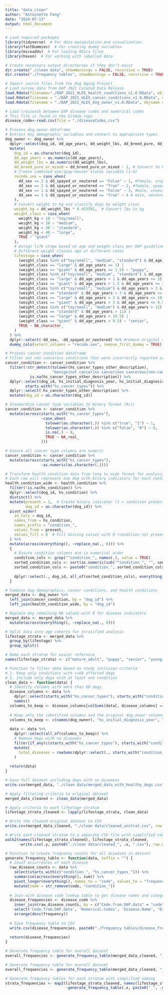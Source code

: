 ```yaml
---
title: "data_clean"
author: "Antoinette Fang"
date: "2024-07-13"
output: html_document
---
```


```r
# Load required packages
library(tidyverse)  # For data manipulation and visualization
library(fastDummies)  # For creating dummy variables
library(miceadds)  # For loading RData files
library(haven)  # For working with labelled data

# Create necessary output directories if they don't exist
dir.create("./clean data", showWarnings = FALSE, recursive = TRUE)
dir.create("./frequency tables", showWarnings = FALSE, recursive = TRUE)
```

```r
# Import source files from the Dog Aging Project
# Load survey data from DAP 2021 Curated Data Release
load.Rdata(filename="./DAP_2021_HLES_health_conditions_v1.0.RData", objname = "health_condition")
load.Rdata(filename = "./DAP_2021_HLES_cancer_conditions_v1.0.RData", objname = "cancer_condition")
load.Rdata(filename = "./DAP_2021_HLES_dog_owner_v1.0.RData", objname = "dog_owner")

# Load crosswalk between DAP disease codes and numerical codes
# This file is found in the GitHub repo
disease_code<-read.csv(file = "./diseaseCodes.csv")
```

```r
# Process dog_owner dataframe
# Extract key demographic variables and convert to appropriate types
dog_owner <- dog_owner %>%
  dplyr::select(dog_id, dd_age_years, dd_weight_lbs, dd_breed_pure, dd_breed_pure_or_mixed, dd_sex, dd_spayed_or_neutered) %>%
  mutate(
    dog_id = as.character(dog_id),
    dd_age_years = as.numeric(dd_age_years),
    dd_weight_lbs = as.numeric(dd_weight_lbs),
    dd_breed_pure_or_mixed = dd_breed_pure_or_mixed - 1, # Convert to binary (0=purebred, 1=mixed)
    # Create combined sex/spay-neuter status variable (1-4)
    recode.sex = case_when(
      dd_sex == 2 & dd_spayed_or_neutered == "False" ~ 1, #female, unspayed
      dd_sex == 2 & dd_spayed_or_neutered == "True" ~ 2, #female, spayed
      dd_sex == 1 & dd_spayed_or_neutered == "False" ~ 3, #male, unneutered
      dd_sex == 1 & dd_spayed_or_neutered == "True" ~ 4 # male, neutered
    ),
    # Convert weight to kg and classify dogs by weight class
    weight_kg = dd_weight_lbs * 0.453592,  # Convert lbs to kg
    weight_class = case_when(
      weight_kg < 10 ~ "toy/small",
      weight_kg < 20 ~ "medium",
      weight_kg < 30 ~ "standard",
      weight_kg < 40 ~ "large",
      TRUE ~ "giant"
    ),
    # Assign life stage based on age and weight class per DAP guidelines
    # Different weight classes age at different rates
    lifestage = case_when(
      (weight_class %in% c("toy/small", "medium", "standard") & dd_age_years <= 0.75) |
      (weight_class == "large" & dd_age_years <= 1) |
      (weight_class == "giant" & dd_age_years <= 1.5) ~ "puppy",
      (weight_class %in% c("toy/small", "medium", "standard") & dd_age_years > 0.75 & dd_age_years <= 3) |
      (weight_class == "large" & dd_age_years > 1 & dd_age_years <= 3) |
      (weight_class == "giant" & dd_age_years > 1.5 & dd_age_years <= 3) ~ "young adult",
      (weight_class %in% c("toy/small", "medium") & dd_age_years > 3 & dd_age_years <= 12) |
      (weight_class == "standard" & dd_age_years > 3 & dd_age_years <= 11) |
      (weight_class == "large" & dd_age_years > 3 & dd_age_years <= 10.5) |
      (weight_class == "giant" & dd_age_years > 3 & dd_age_years <= 9.5) ~ "mature adult",
      (weight_class %in% c("toy/small", "medium") & dd_age_years > 12) |
      (weight_class == "standard" & dd_age_years > 11) |
      (weight_class == "large" & dd_age_years > 10.5) |
      (weight_class == "giant" & dd_age_years > 9.5) ~ "senior",
      TRUE ~ NA_character_
    )
  ) %>%
  dplyr::select(-dd_sex, -dd_spayed_or_neutered) %>% #remove original spay/neuter and sex columns
  dummy_cols(select_columns = "recode.sex", remove_first_dummy = TRUE) # Create dummy variables for regression

```

```r
# Process cancer_condition dataframe
# Filter out non-cancerous conditions that were incorrectly reported as cancer
cancer_condition <- cancer_condition %>%
  filter(!str_detect(tolower(hs_cancer_types_other_description), 
                     "benign|not cancer|no cancer|non cancerous|non-cancerous|fatty tumor|non malignant|non-malignant|not malignant|not known|don't know|unknown|not|non|no") |
           is.na(hs_cancer_types_other_description)) %>%
  dplyr::select(dog_id, hs_initial_diagnosis_year, hs_initial_diagnosis_month, 
         starts_with("hs_cancer_types")) %>%
  dplyr::select(-hs_cancer_types_other_description) %>%
  mutate(dog_id = as.character(dog_id))

# Standardize cancer type variables to binary format (0/1)
cancer_condition <- cancer_condition %>%
  mutate(across(starts_with("hs_cancer_types"), 
                ~case_when(
                  tolower(as.character(.)) %in% c("true", "1") ~ 1,
                  tolower(as.character(.)) %in% c("false", "0") ~ 0,
                  is.na(.) ~ 0,
                  TRUE ~ NA_real_
                )))

# Ensure all cancer type columns are numeric
cancer_condition <- cancer_condition %>%
  mutate(across(starts_with("hs_cancer_types"), 
                ~as.numeric(as.character(.))))
```

```r
# Transform health_condition data from long to wide format for analysis
# Each row will represent one dog with binary indicators for each condition
health_condition_wide <- health_condition %>%
  filter(!is.na(hs_condition)) %>%
  dplyr::select(dog_id, hs_condition) %>%
  distinct() %>%
  mutate(present = 1,  # Create binary indicator (1 = condition present)
         dog_id = as.character(dog_id)) %>% 
  pivot_wider(
    id_cols = dog_id,
    names_from = hs_condition,
    names_prefix = "condition_",
    values_from = present,
    values_fill = 0  # Fill missing values with 0 (condition not present)
  ) %>%
  mutate(across(everything(), ~replace_na(., 0))) %>%
  {
    # Ensure condition columns are in numerical order
    condition_cols <- grep("^condition_", names(.), value = TRUE)
    sorted_condition_cols <- sort(as.numeric(sub("^condition_", "", condition_cols)))
    sorted_condition_cols <- paste0("condition_", sorted_condition_cols)
    
    dplyr::select(., dog_id, all_of(sorted_condition_cols), everything())
  }

```

```r
# Combine dog demographics, cancer conditions, and health conditions
merged_data <- dog_owner %>%
  left_join(cancer_condition, by = "dog_id") %>%
  left_join(health_condition_wide, by = "dog_id")

# Replace any remaining NA values with 0 for disease indicators
merged_data <- merged_data %>%
  mutate(across(everything(), ~replace_na(., 0)))

# Split data into age cohorts for stratified analysis
lifestage_strata <- merged_data %>%
  group_by(lifestage) %>%
  group_split()

# Name each stratum for easier reference
names(lifestage_strata) <- c("mature_adult", "puppy", "senior", "young_adult")
```

```r
# Function to filter data based on study inclusion criteria
# 1. Keep only conditions with >=60 affected dogs
# 2. Include only dogs with at least one condition
clean_data <- function(data) {
  # Identify columns with more than 60 dogs
  disease_columns <- data %>%
    dplyr::select(starts_with("hs_cancer_types"), starts_with("condition_")) %>%
    names()
  columns_to_keep <- disease_columns[colSums(data[, disease_columns] == 1, na.rm = TRUE) >= 60]
  
  # Keep only the identified columns and the original dog_owner columns
  columns_to_keep <- c(names(dog_owner), "hs_initial_diagnosis_year", "hs_initial_diagnosis_month", columns_to_keep)
  
  data <- data %>% 
    dplyr::select(all_of(columns_to_keep)) %>%
    # Remove dogs with no diseases
    filter(if_any(c(starts_with("hs_cancer_types"), starts_with("condition_")), ~. == 1)) %>%
    mutate(
      total_diseases = rowSums(dplyr::select(., starts_with("condition_") | starts_with("hs_cancer_")))
    )
  
  return(data)
}
```

```r
# Save full dataset including dogs with no diseases
write.csv(merged_data, "./clean data/merged_data_with_healthy_dogs.csv", row.names = FALSE)

# Apply filtering criteria to original dataset
merged_data_cleaned <- clean_data(merged_data)

# Apply criteria to each lifestage stratum
lifestage_strata_cleaned <- lapply(lifestage_strata, clean_data)

# Write the cleaned original dataset to CSV
write.csv(merged_data_cleaned, "./clean data/cleaned_unstrat.csv", row.names = FALSE)

# Write each cleaned stratum to a separate CSV file with simplified naming
walk2(names(lifestage_strata_cleaned), lifestage_strata_cleaned, 
      ~write.csv(.y, paste0("./clean data/cleaned_", .x, ".csv"), row.names = FALSE))
```


```r
# Function to create frequency counts for all diseases in dataset
generate_frequency_table <- function(data, suffix = "") {
  # Count occurrences of each disease
  raw_disease_counts <- data %>%
    select(starts_with(c("condition_", "hs_cancer_types_"))) %>%
    summarise(across(everything(), sum)) %>%
    pivot_longer(everything(), names_to = "code", values_to = "frequency") %>%
    mutate(code = str_remove(code, "condition_"))
  
  # Join with disease code lookup table to get disease names and categories
  disease_frequencies <- disease_code %>%
    inner_join(raw_disease_counts, by = c("Code.from.DAP.data" = "code")) %>%
    select('Code.from.DAP.data', 'Numerical.Codes', 'Disease.Name', 'Disease.Category', 'frequency') %>%
    arrange(desc(frequency))
  
  # Save frequency table to CSV
  write.csv(disease_frequencies, paste0("./frequency tables/disease_frequencies", suffix, ".csv"), row.names = FALSE)
  
  return(disease_frequencies)
}

# Generate frequency table for overall dataset
overall_frequencies <- generate_frequency_table(merged_data_cleaned, "_unstrat")

# Generate frequency table for overall dataset
overall_frequencies <- generate_frequency_table(merged_data_cleaned, "_unstrat")

# Generate frequency tables for each stratum with simplified naming
strata_frequencies <- map2(lifestage_strata_cleaned, names(lifestage_strata_cleaned),
                           ~generate_frequency_table(.x, paste0("_", .y)))
```



